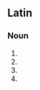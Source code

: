 ==Latin==

===Noun===
{{la-noun-form|abollae|g=f}}

# {{inflection of|abolla||gen|s|lang=la}}
# {{inflection of|abolla||dat|s|lang=la}}
# {{inflection of|abolla||nom|p|lang=la}}
# {{inflection of|abolla||voc|p|lang=la}}